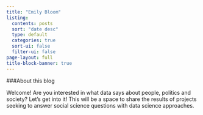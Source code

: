 ```yaml
---
title: "Emily Bloom"
listing:
  contents: posts
  sort: "date desc"
  type: default
  categories: true
  sort-ui: false
  filter-ui: false
page-layout: full
title-block-banner: true
---
```


###About this blog

Welcome! Are you interested in what data says about people, politics and society? Let's get into it! This will be a space to share the results of projects seeking to answer social science questions with data science approaches.